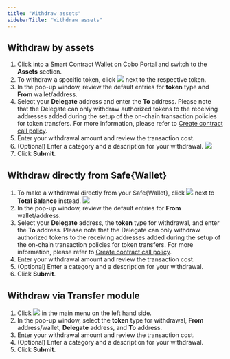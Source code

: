 ```yaml
---
title: "Withdraw assets"
sidebarTitle: "Withdraw assets"
---
```


## Withdraw by assets

1. Click into a Smart Contract Wallet on Cobo Portal and switch to the **Assets** section.
2. To withdraw a specific token, click <img src="/en/images/smart-contract-wallet/button_withdraw.svg" className="icon"></img> next to the respective token.
3. In the pop-up window, review the default entries for **token** type and **From** wallet/address.
4. Select your **Delegate** address and enter the **To** address. Please note that the Delegate can only withdraw authorized tokens to the receiving addresses added during the setup of the on-chain transaction policies for token transfers. For more information, please refer to [Create contract call policy](/en/portal/risk-controls/create-on-chain-policy).
5. Enter your withdrawal amount and review the transaction cost.
6. (Optional) Enter a category and a description for your withdrawal.
<img src="/en/images/smart-contract-wallet/14.png" className="screenshot_modal"></img>
7. Click **Submit**.

## Withdraw directly from Safe&#123;Wallet&#125;
1. To make a withdrawal directly from your Safe&#123;Wallet&#125;, click <img src="/en/images/smart-contract-wallet/button_withdraw.svg" className="icon"></img> next to **Total Balance** instead.
<img src="/en/images/smart-contract-wallet/15.png" className="screenshot_full_screen"></img>
2. In the pop-up window, review the default entries for **From** wallet/address.
3. Select your **Delegate** address, the **token** type for withdrawal, and enter the **To** address. Please note that the Delegate can only withdraw authorized tokens to the receiving addresses added during the setup of the on-chain transaction policies for token transfers. For more information, please refer to [Create contract call policy](/en/portal/risk-controls/create-on-chain-policy).
4. Enter your withdrawal amount and review the transaction cost.
5. (Optional) Enter a category and a description for your withdrawal.
6. Click **Submit**.

## Withdraw via Transfer module
1. Click <img src="/en/images/smart-contract-wallet/button_transfer.svg" className="icon"></img> in the main menu on the left hand side.
2. In the pop-up window, select the **token** type for withdrawal, **From** address/wallet, **Delegate** address, and **To** address.
3. Enter your withdrawal amount and review the transaction cost.
4. (Optional) Enter a category and a description for your withdrawal.
5. Click **Submit**.
